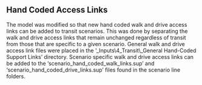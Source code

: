 ## Hand Coded Access Links
The model was modified so that new hand coded walk and drive access links can be added to transit scenarios. This was done by separating the walk and drive access links that remain unchanged regardless of transit from those that are specific to a given scenario. General walk and drive access link files were placed in the '_Inputs\\4_Transit\\_General Hand-Coded Support Links' directory. Scenario specific walk and drive access links can be added to the 'scenario_hand_coded_walk_links.sup' and 'scenario_hand_coded_drive_links.sup' files found in the scenario line folders.

